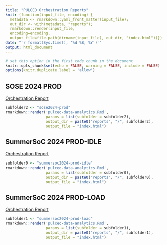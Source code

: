 ```yaml
---
title: "PULCEO Orchestration Reports" 
knit: (function(input_file, encoding) {
  metadata <- rmarkdown::yaml_front_matter(input_file);
  out_dir <- with(metadata, "reports");
  rmarkdown::render(input_file,
  encoding=encoding,
  output_file=file.path(dirname(input_file), out_dir, "index.html"))})
date: "`r format(Sys.time(), '%d %B, %Y')`"
output: html_document
---
```


```r
# set this option in the first code chunk in the document
knitr::opts_chunk$set(echo = FALSE, warning = FALSE, include = FALSE)
options(knitr.duplicate.label = 'allow')
```

## SOSE 2024 PROD

[Orchestration Report](sose2024-prod)

```r
subfolder2 <- "sose2024-prod"
rmarkdown::render('pulceo-data-analytics.Rmd', 
                  params = list(subfolder = subfolder2),
                  output_dir = paste0("reports", "/", subfolder2),
                  output_file = "index.html")
```

## SummerSoC 2024 PROD-IDLE

[Orchestration Report](summersoc2024-prod-idle)

```r
subfolder0 <- "summersoc2024-prod-idle"
rmarkdown::render('pulceo-data-analytics.Rmd', 
                  params = list(subfolder = subfolder0),
                  output_dir = paste0("reports", "/", subfolder0),
                  output_file = "index.html")
```

## SummerSoC 2024 PROD-LOAD

[Orchestration Report](summersoc2024-prod-load)

```r
subfolder1 <- "summersoc2024-prod-load"
rmarkdown::render('pulceo-data-analytics.Rmd', 
                  params = list(subfolder = subfolder1),
                  output_dir = paste0("reports", "/", subfolder1),
                  output_file = "index.html")
```
